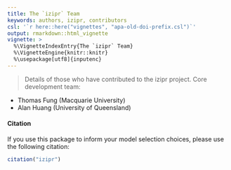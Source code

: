```yaml
---
title: The `izipr` Team
keywords: authors, izipr, contributors
csl: '`r here::here("vignettes", "apa-old-doi-prefix.csl")`'
output: rmarkdown::html_vignette
vignette: >
  %\VignetteIndexEntry{The `izipr` Team}
  %\VignetteEngine{knitr::knitr}
  %\usepackage[utf8]{inputenc}
---
```


> Details of those who have contributed to the izipr project.
Core development team:

- Thomas Fung (Macquarie University)
- Alan Huang (University of Queensland)

#### Citation

If you use this package to inform your model selection choices, please use the following citation:

```r
citation("izipr")
```
